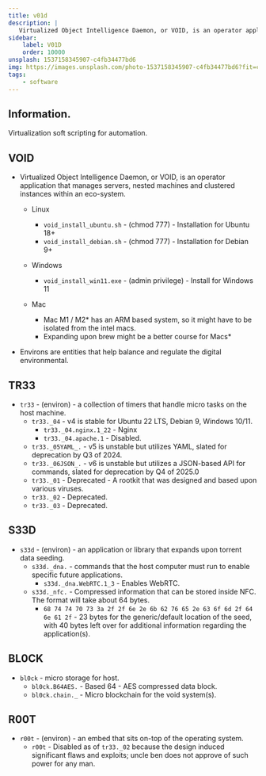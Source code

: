 ```yaml
---
title: v01d
description: |
   Virtualized Object Intelligence Daemon, or VOID, is an operator application that manages servers, nested machines and clustered instances within an eco-system.
sidebar:
    label: V01D
    order: 10000
unsplash: 1537158345907-c4fb34477bd6
img: https://images.unsplash.com/photo-1537158345907-c4fb34477bd6?fit=crop&w=1400&h=700&q=75
tags:
    - software
---
```



## Information.

Virtualization soft scripting for automation.

## VOID

-   Virtualized Object Intelligence Daemon, or VOID, is an operator application that manages servers, nested machines and clustered instances within an eco-system.

    -   Linux

        -   `void_install_ubuntu.sh` - (chmod 777) - Installation for Ubuntu 18+
        -   `void_install_debian.sh` - (chmod 777) - Installation for Debian 9+

    -   Windows

        -   `void_install_win11.exe` - (admin privilege) - Install for Windows 11

    -   Mac
        -   Mac M1 / M2\* has an ARM based system, so it might have to be isolated from the intel macs.
        -   Expanding upon brew might be a better course for Macs\*

-   Environs are entities that help balance and regulate the digital environmental.

## TR33

-   `tr33` - (environ) - a collection of timers that handle micro tasks on the host machine.
    -   `tr33._04` - v4 is stable for Ubuntu 22 LTS, Debian 9, Windows 10/11.
        -   `tr33._04.nginx.1_22` - Nginx
        -   `tr33._04.apache.1` - Disabled.
    -   `tr33._05YAML_.` - v5 is unstable but utilizes YAML, slated for deprecation by Q3 of 2024.
    -   `tr33._06JSON_.` - v6 is unstable but utilizes a JSON-based API for commands, slated for deprecation by Q4 of 2025.0
    -   `tr33._01` - Deprecated - A rootkit that was designed and based upon various viruses.
    -   `tr33._02` - Deprecated.
    -   `tr33._03` - Deprecated.

## S33D

-   `s33d` - (environ) - an application or library that expands upon torrent data seeding.
    -   `s33d._dna.` - commands that the host computer must run to enable specific future applications.
        -   `s33d._dna.WebRTC.1_3` - Enables WebRTC.
    -   `s33d._nfc.` - Compressed information that can be stored inside NFC. The format will take about 64 bytes.
        -   `68 74 74 70 73 3a 2f 2f 6e 2e 6b 62 76 65 2e 63 6f 6d 2f 64 6e 61 2f` - 23 bytes for the generic/default location of the seed, with 40 bytes left over for additional information regarding the application(s).

## BL0CK

-   `bl0ck` - micro storage for host.
    -   `bl0ck.B64AES.` - Based 64 - AES compressed data block.
    -   `bl0ck.chain._` - Micro blockchain for the void system(s).

## R00T

-   `r00t` - (environ) - an embed that sits on-top of the operating system.
    -   `r00t` - Disabled as of `tr33._02` because the design induced significant flaws and exploits; uncle ben does not approve of such power for any man.

